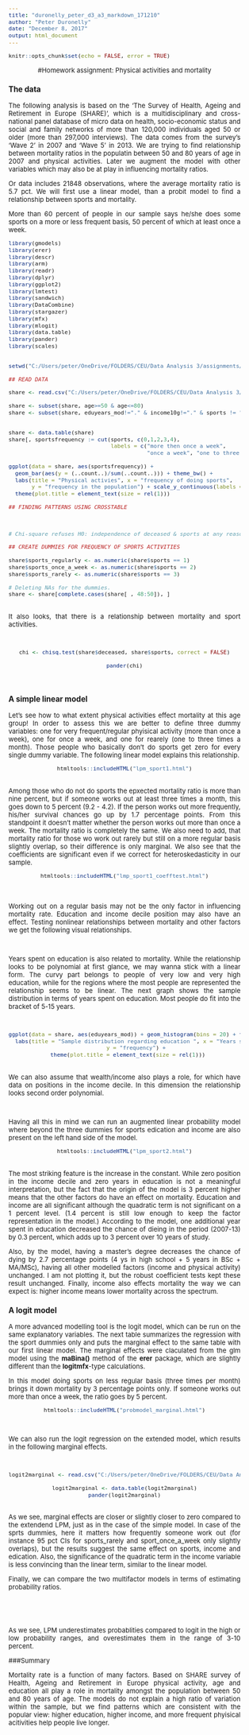 ---
title: "duronelly_peter_d3_a3_markdown_171210"
author: "Peter Duronelly"
date: "December 8, 2017"
output: html_document
---

<style>
body {
text-align: justify;
font-size: 13px}
</style>

```{r setup, include=FALSE}
knitr::opts_chunk$set(echo = FALSE, error = TRUE)

```

<center>
#Homework assignment: Physical activities and mortality
</center>

### The data

  The following analysis is based on the 'The Survey of Health, Ageing and Retirement in Europe (SHARE)', which is  a multidisciplinary and cross-national panel database of micro data on health, socio-economic status and social and family networks of more than 120,000 individuals aged 50 or older (more than 297,000 interviews). The data comes from the survey's 'Wave 2' in 2007 and 'Wave  5' in 2013. We are trying to find relationship between mortality ratios in the populatin between 50 and 80 years of age in 2007 and physical activities. Later we augment the model with other variables which may also be at play in influencing mortality ratios. 
  
  Or data includes 21848 observations, where the average mortality ratio is 5.7 pct. We will first use a linear model, than a probit model to find a relationship between sports and mortality. 
  
  More than 60 percent of people in our sample says he/she does some sports on a more or less frequent basis, 50 percent of which at least once a week. 
<br>

```{r, fig.align = 'center', warning = FALSE, echo=FALSE, message=FALSE, results='asis'}
library(gmodels)
library(erer)
library(descr)
library(arm)
library(readr)
library(dplyr)
library(ggplot2)
library(lmtest)
library(sandwich)
library(DataCombine)
library(stargazer)
library(mfx)
library(mlogit)
library(data.table)
library(pander)
library(scales)


setwd("C:/Users/peter/OneDrive/FOLDERS/CEU/Data Analysis 3/assignments/a 3")

## READ DATA

share <- read.csv("C:/Users/peter/OneDrive/FOLDERS/CEU/Data Analysis 3/data repo/mortality_oldage_eu.csv", na.strings = ".")

share <- subset(share, age>=50 & age<=80)
share <- subset(share, eduyears_mod!="." & income10g!="." & sports != ".")


share <- data.table(share)
share[, sportsfrequency := cut(sports, c(0,1,2,3,4), 
                               labels = c("more then once a week", 
                                          "once a week", "one to three times per month", "4" = "hardly ever"))]

ggplot(data = share, aes(sportsfrequency)) +
  geom_bar(aes(y = (..count..)/sum(..count..))) + theme_bw() + 
  labs(title = "Physical activies", x = "frequency of doing sports", 
       y = "frequency in the population") + scale_y_continuous(labels = percent) +
  theme(plot.title = element_text(size = rel(1)))

## FINDING PATTERNS USING CROSSTABLE

  

# Chi-square refuses H0: independence of deceased & sports at any reasonable level.

## CREATE DUMMIES FOR FREQUENCY OF SPORTS ACTIVITIES

share$sports_regularly <- as.numeric(share$sports == 1)
share$sports_once_a_week <- as.numeric(share$sports == 2)
share$sports_rarely <- as.numeric(share$sports == 3)

# Deleting NAs for the dummies.
share <- share[complete.cases(share[ , 48:50]), ]

```
<br>
  It also looks, that there is a relationship between mortality and sport activities.
  
<br>
<center>  
```{r, fig.align = 'center', warning = FALSE, echo=FALSE, message=FALSE, results='asis'}
chi <- chisq.test(share$deceased, share$sports, correct = FALSE)

pander(chi)

```
</center>
<br>

### A simple linear model

  Let's see how to what extent physical activities effect mortality at this age group! In order to assess this we are better to define three dummy variables: one for very frequent/regular phyisical activity (more than once a week), one for once a week, and one for rearely (one to three times a month). Those people who basically don't do sports get zero for every single dummy variable. The following linear model explains this relationship. 
<br>
<center>
```{r, fig.align = 'center', warning = FALSE, echo=FALSE, message=FALSE, results='asis'}
htmltools::includeHTML("lpm_sport1.html")
```
</center>
<br>
  Among those who do not do sports the epxected mortality ratio is more than nine percent, but if someone works out at least three times a month, this goes down to 5 percent (9.2 - 4.2). If the person works out more frequently, his/her survival chances go up by 1.7 percentage points. From this standpoint it doesn't matter whether the person works out more than once a week. The mortality ratio is completely the same. We also need to add, that mortality ratio for those wo work out rarely but still on a more regular basis slightly overlap, so their difference is only marginal. We also see that the coefficients are significant even if we correct for heteroskedasticity in our sample.
<br>
<center>
```{r, fig.align = 'center', warning = FALSE, echo=FALSE, message=FALSE, results='asis'}
htmltools::includeHTML("lmp_sport1_coefftest.html")
```
</center>
<br>  
  Working out on a regular basis may not be the only factor in influencing mortality rate. Education and income decile position may also have an effect. Testing nonlinear relationships between mortality and other factors we get the following visual relationships. 
<br>
<center>
<div id="bg">
  <img src="mortality education.png" alt="">
</div> 
</center>
<br>
  Years spent on education is also related to mortality. While the relationship looks to be polynomial at first glance, we may wanna stick with a linear form. The curvy part belongs to people of very low and very high education, while for the regions where the most people are represented the relationship seems to be linear. The next graph shows the sample distribution in terms of years spent on education. Most people do fit into the bracket of 5-15 years.
  
<br><center>
```{r, fig.align = 'center', warning = FALSE, echo=FALSE, message=FALSE, results='asis'}
ggplot(data = share, aes(eduyears_mod)) + geom_histogram(bins = 20) + theme_bw() + 
  labs(title = "Sample distribution regarding education ", x = "Years spent on education", 
       y = "frequency") +
  theme(plot.title = element_text(size = rel(1)))
```
</center> 
<br>
  We can also assume that wealth/income also plays a role, for which have data on positions in the income decile. In this dimension the relationship looks second order polynomial. 
<br>
<center>
<div id="bg">
  <img src="mortality income.png" alt="">
</div> 
</center>
<br>
  Having all this in mind we can run an augmented linear probability model where beyond the three dummies for sports edication and income are also present on the left hand side of the model. 
<br>
<center>
```{r, fig.align = 'center', warning = FALSE, echo=FALSE, message=FALSE, results='asis'}
htmltools::includeHTML("lpm_sport2.html")
```
</center>
<br> 
  The most striking feature is the increase in the constant. While zero position in the income decile and zero years in education is not a meaningful interpretation, but the fact that the origin of the model is 3 percent higher means that the other factors do have an effect on mortality. Education and income are all significant although the quadratic term is not significant on a 1 percent level. (1.4 percent is still low enough to keep the factor representation in the model.) According to the model, one additional year spent in education decreased the chance of dieing in the period (2007-13) by 0.3 percent, which adds up to 3 percent over 10 years of study. 
  
  Also, by the model, having a master's degree decreases the chance of dying by 2.7 percentage points (4 ys in high school + 5 years in BSc + MA/MSc), having all other modelled factors (income and physical activity) unchanged. I am not plotting it, but the robust coefficient tests kept these result unchanged. Finally, income also effects mortality the way we can expect is: higher income means lower mortality across the spectrum. 


### A logit model

  A more advanced modelling tool is the logit model, which can be run on the same explanatory variables. The next table summarizes the regression with the sport dummies only and puts the marginal effect to the same table with our first linear model. The marginal effects were claculated from the glm model using the **maBina()** method of the **erer** package, which are slightly different than the **logitmfx**-type calculations. 
  
  In this model doing sports on less regular basis (three times per month) brings it down mortality by 3 percentage points only. If someone works out more than once a week, the ratio goes by 5 percent. 
<br>
<center>
```{r, fig.align = 'center', warning = FALSE, echo=FALSE, message=FALSE, results='asis'}
htmltools::includeHTML("probmodel_marginal.html")
```
</center>
<br>

  We can also run the logit regression on the extended model, which results in the following marginal effects. 

<br>
<center>
```{r, fig.align = 'center', warning = FALSE, echo=FALSE, message=FALSE, results='asis'}
logit2marginal <- read.csv("C:/Users/peter/OneDrive/FOLDERS/CEU/Data Analysis 3/data repo/marginal effects.csv", na.strings = ".")

logit2marginal <- data.table(logit2marginal)
pander(logit2marginal)
```
</center>
<br>
  As we see, marginal effects are closer or slightly closer to zero compared to the extendend LPM, just as in the case of the simple model. In case of the sprts dummies, here it matters how frequently someone work out (for instance 95 pct CIs for sports_rarely and sport_once_a_week only slightly overlaps), but the results suggest the same effect on sports, income and edication. Also, the significance of the quadratic term in the income variable is less convincing than the linear term, similar to the linear model. 
  
  Finally, we can compare the two multifactor models in terms of estimating probability ratios. 
  
<br>
<center>
<div id="bg">
  <img src="comparing lpm and logit.png" alt="">
</div> 
</center>
<br>
  As we see, LPM underestimates probablities compared to logit in the high or low probability ranges, and overestimates them in the range of 3-10 percent. 
  
  
###Summary

  Mortality rate is a function of many factors. Based on SHARE survey of Health, Ageing and Retirement in Europe physical activity, age and education all play a role in mortality amongst the population between 50 and 80 years of age. The models do not explain a high ratio of variation within the sample, but we find patterns which are consistent with the popular view: higher education, higher income, and more frequent phyisical acitivities help people live longer. 
  
